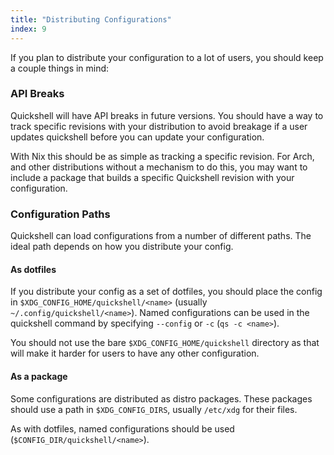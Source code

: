 ```yaml
---
title: "Distributing Configurations"
index: 9
---
```

If you plan to distribute your configuration to a lot of users, you should keep
a couple things in mind:

### API Breaks
Quickshell will have API breaks in future versions.
You should have a way to track specific revisions with your distribution
to avoid breakage if a user updates quickshell before you can update your configuration.

With Nix this should be as simple as tracking a specific revision.
For Arch, and other distributions without a mechanism to do this, you may
want to include a package that builds a specific Quickshell revision with
your configuration.

### Configuration Paths
Quickshell can load configurations from a number of different paths.
The ideal path depends on how you distribute your config.

#### As dotfiles
If you distribute your config as a set of dotfiles, you should place
the config in `$XDG_CONFIG_HOME/quickshell/<name>` (usually `~/.config/quickshell/<name>`).
Named configurations can be used in the quickshell command by specifying `--config` or `-c`
(`qs -c <name>`).

You should not use the bare `$XDG_CONFIG_HOME/quickshell` directory as that will
make it harder for users to have any other configuration.

#### As a package
Some configurations are distributed as distro packages. These packages should use a
path in `$XDG_CONFIG_DIRS`, usually `/etc/xdg` for their files.

As with dotfiles, named configurations should be used (`$CONFIG_DIR/quickshell/<name>`).
